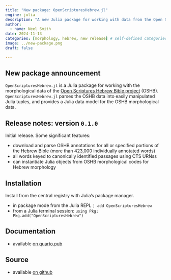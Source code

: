 ```yaml
---
title: "New package: OpenScripturesHebrew.jl"
engine: julia
description: "A new Julia package for working with data from the Open Scriptures Hebrew Bible."
author:
  - name: Neel Smith
date: 2024-11-13
categories: [morphology, hebrew, new release] # self-defined categories
image: ../new-package.png
draft: false

---
```



## New package announcement

`OpenScripturesHebrew.jl` is a Julia package for working with the morphological data of the [Open Scriptures Hebrew Bible project](https://hb.openscriptures.org) (OSHB). `OpenScripturesHebrew.jl` parses the OSHB data into easily manipulated Julia tuples, and provides a Julia data model for the OSHB morphological data.


## Release notes: version `0.1.0`

Initial release. Some significant features:

- download and parse OSHB annotations for all or specified portions of the Hebrew Bible (more than 423,000 individually annotated words)
- all words keyed to canonically identified passages using CTS URNss
- can instantiate Julia objects from OSHB morphological codes for Hebrew morphology


## Installation

Install from the central registry with Julia's package manager. 

- in package mode from the Julia REPL `] add OpenScripturesHebrew`
- from a Julia terminal session: `using Pkg; Pkg.add("OpenScripturesHebrew")`


## Documentation

- available [on quarto.pub](https://neelsmith.quarto.pub/openscriptureshebrew/)

## Source

- available [on github](https://github.com/neelsmith/OpenScripturesHebrew.jl)